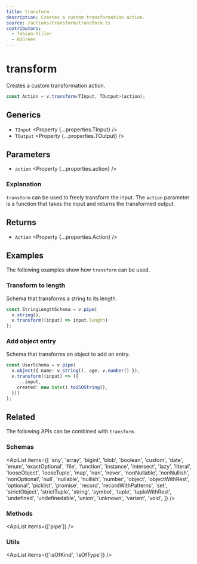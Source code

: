 ```yaml
---
title: transform
description: Creates a custom transformation action.
source: /actions/transform/transform.ts
contributors:
  - fabian-hiller
  - HJGreen
---
```



# transform

Creates a custom transformation action.

```ts
const Action = v.transform<TInput, TOutput>(action);
```

## Generics

- `TInput` <Property {...properties.TInput} />
- `TOutput` <Property {...properties.TOutput} />

## Parameters

- `action` <Property {...properties.action} />

### Explanation

`transform` can be used to freely transform the input. The `action` parameter is a function that takes the input and returns the transformed output.

## Returns

- `Action` <Property {...properties.Action} />

## Examples

The following examples show how `transform` can be used.

### Transform to length

Schema that transforms a string to its length.

```ts
const StringLengthSchema = v.pipe(
  v.string(),
  v.transform((input) => input.length)
);
```

### Add object entry

Schema that transforms an object to add an entry.

```ts
const UserSchema = v.pipe(
  v.object({ name: v.string(), age: v.number() }),
  v.transform((input) => ({
    ...input,
    created: new Date().toISOString(),
  }))
);
```

## Related

The following APIs can be combined with `transform`.

### Schemas

<ApiList
  items={[
    'any',
    'array',
    'bigint',
    'blob',
    'boolean',
    'custom',
    'date',
    'enum',
    'exactOptional',
    'file',
    'function',
    'instance',
    'intersect',
    'lazy',
    'literal',
    'looseObject',
    'looseTuple',
    'map',
    'nan',
    'never',
    'nonNullable',
    'nonNullish',
    'nonOptional',
    'null',
    'nullable',
    'nullish',
    'number',
    'object',
    'objectWithRest',
    'optional',
    'picklist',
    'promise',
    'record',
    'recordWithPatterns',
    'set',
    'strictObject',
    'strictTuple',
    'string',
    'symbol',
    'tuple',
    'tupleWithRest',
    'undefined',
    'undefinedable',
    'union',
    'unknown',
    'variant',
    'void',
  ]}
/>

### Methods

<ApiList items={['pipe']} />

### Utils

<ApiList items={['isOfKind', 'isOfType']} />
